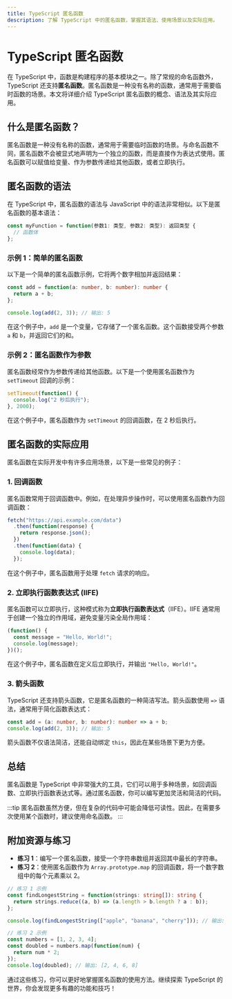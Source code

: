 ```yaml
---
title: TypeScript 匿名函数
description: 了解 TypeScript 中的匿名函数，掌握其语法、使用场景以及实际应用。
---
```


# TypeScript 匿名函数

在 TypeScript 中，函数是构建程序的基本模块之一。除了常规的命名函数外，TypeScript 还支持**匿名函数**。匿名函数是一种没有名称的函数，通常用于需要临时函数的场景。本文将详细介绍 TypeScript 匿名函数的概念、语法及其实际应用。

## 什么是匿名函数？

匿名函数是一种没有名称的函数，通常用于需要临时函数的场景。与命名函数不同，匿名函数不会被显式地声明为一个独立的函数，而是直接作为表达式使用。匿名函数可以赋值给变量、作为参数传递给其他函数，或者立即执行。

## 匿名函数的语法

在 TypeScript 中，匿名函数的语法与 JavaScript 中的语法非常相似。以下是匿名函数的基本语法：

```typescript
const myFunction = function(参数1: 类型, 参数2: 类型): 返回类型 {
  // 函数体
};
```

### 示例 1：简单的匿名函数

以下是一个简单的匿名函数示例，它将两个数字相加并返回结果：

```typescript
const add = function(a: number, b: number): number {
  return a + b;
};

console.log(add(2, 3)); // 输出: 5
```

在这个例子中，`add` 是一个变量，它存储了一个匿名函数。这个函数接受两个参数 `a` 和 `b`，并返回它们的和。

### 示例 2：匿名函数作为参数

匿名函数经常作为参数传递给其他函数。以下是一个使用匿名函数作为 `setTimeout` 回调的示例：

```typescript
setTimeout(function() {
  console.log("2 秒后执行");
}, 2000);
```

在这个例子中，匿名函数作为 `setTimeout` 的回调函数，在 2 秒后执行。

## 匿名函数的实际应用

匿名函数在实际开发中有许多应用场景，以下是一些常见的例子：

### 1. 回调函数

匿名函数常用于回调函数中。例如，在处理异步操作时，可以使用匿名函数作为回调函数：

```typescript
fetch("https://api.example.com/data")
  .then(function(response) {
    return response.json();
  })
  .then(function(data) {
    console.log(data);
  });
```

在这个例子中，匿名函数用于处理 `fetch` 请求的响应。

### 2. 立即执行函数表达式 (IIFE)

匿名函数可以立即执行，这种模式称为**立即执行函数表达式**（IIFE）。IIFE 通常用于创建一个独立的作用域，避免变量污染全局作用域：

```typescript
(function() {
  const message = "Hello, World!";
  console.log(message);
})();
```

在这个例子中，匿名函数在定义后立即执行，并输出 `"Hello, World!"`。

### 3. 箭头函数

TypeScript 还支持箭头函数，它是匿名函数的一种简洁写法。箭头函数使用 `=>` 语法，通常用于简化函数表达式：

```typescript
const add = (a: number, b: number): number => a + b;
console.log(add(2, 3)); // 输出: 5
```

箭头函数不仅语法简洁，还能自动绑定 `this`，因此在某些场景下更为方便。

## 总结

匿名函数是 TypeScript 中非常强大的工具，它们可以用于多种场景，如回调函数、立即执行函数表达式等。通过匿名函数，你可以编写更加灵活和简洁的代码。

:::tip
匿名函数虽然方便，但在复杂的代码中可能会降低可读性。因此，在需要多次使用某个函数时，建议使用命名函数。
:::

## 附加资源与练习

- **练习 1**：编写一个匿名函数，接受一个字符串数组并返回其中最长的字符串。
- **练习 2**：使用匿名函数作为 `Array.prototype.map` 的回调函数，将一个数字数组中的每个元素乘以 2。

```typescript
// 练习 1 示例
const findLongestString = function(strings: string[]): string {
  return strings.reduce((a, b) => (a.length > b.length ? a : b));
};

console.log(findLongestString(["apple", "banana", "cherry"])); // 输出: "banana"

// 练习 2 示例
const numbers = [1, 2, 3, 4];
const doubled = numbers.map(function(num) {
  return num * 2;
});
console.log(doubled); // 输出: [2, 4, 6, 8]
```

通过这些练习，你可以更好地掌握匿名函数的使用方法。继续探索 TypeScript 的世界，你会发现更多有趣的功能和技巧！